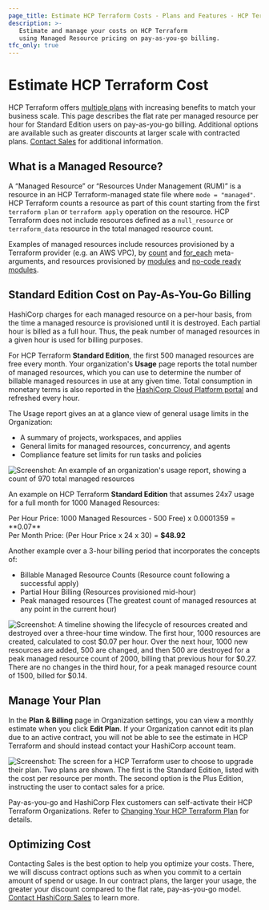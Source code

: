 ```yaml
---
page_title: Estimate HCP Terraform Costs - Plans and Features - HCP Terraform
description: >-
   Estimate and manage your costs on HCP Terraform 
   using Managed Resource pricing on pay-as-you-go billing.
tfc_only: true
---
```


# Estimate HCP Terraform Cost

HCP Terraform offers [multiple plans](https://www.hashicorp.com/products/terraform/pricing) with increasing benefits to match your business scale. This page describes the flat rate per managed resource per hour for Standard Edition users on pay-as-you-go billing. Additional options are available such as greater discounts at larger scale with contracted plans. [Contact Sales](https://www.hashicorp.com/contact-sales) for additional information.

## What is a Managed Resource?

A “Managed Resource” or “Resources Under Management (RUM)” is a resource in an HCP Terraform-managed state file where `mode = "managed"`. HCP Terraform counts a resource as part of this count starting from the first `terraform plan` or `terraform apply` operation on the resource. HCP Terraform does not include resources defined as a `null_resource` or `terraform_data` resource in the total managed resource count.

Examples of managed resources include resources provisioned by a Terraform provider (e.g. an AWS VPC), by [count](/terraform/language/meta-arguments/count) and [for_each](/terraform/language/meta-arguments/for_each) meta-arguments, and resources provisioned by [modules](/terraform/language/modules) and [no-code ready modules](/terraform/cloud-docs/no-code-provisioning/module-design).  

## Standard Edition Cost on Pay-As-You-Go Billing

HashiCorp charges for each managed resource on a per-hour basis, from the time a managed resource is provisioned until it is destroyed. Each partial hour is billed as a full hour.  Thus, the peak number of managed resources in a given hour is used for billing purposes. 

For HCP Terraform **Standard Edition**, the first 500 managed resources are free every month. Your organization's **Usage** page reports the total number of managed resources, which you can use to determine the number of billable managed resources in use at any given time.  Total consumption in monetary terms is also reported in the [HashiCorp Cloud Platform portal](/hcp/docs/hcp/admin/billing#hcp-usage) and refreshed every hour.

The Usage report gives an at a glance view of general usage limits in the Organization:
- A summary of projects, workspaces, and applies
- General limits for managed resources, concurrency, and agents
- Compliance feature set limits for run tasks and policies

![Screenshot: An example of an organization's usage report, showing a count of 970 total managed resources](/img/docs/tfc-org-usage.png)

An example on HCP Terraform **Standard Edition** that assumes 24x7 usage for a full month for 1000 Managed Resources:

Per Hour Price: 1000 Managed Resources - 500 Free) x $0.0001359 = **$0.07**  
Per Month Price: (Per Hour Price x 24 x 30) = **$48.92**

Another example over a 3-hour billing period that incorporates the concepts of:
- Billable Managed Resource Counts (Resource count following a successful apply)
- Partial Hour Billing (Resources provisioned mid-hour)
- Peak managed resources  (The greatest count of managed resources at any point in the current hour)

![Screenshot: A timeline showing the lifecycle of resources created and destroyed over a three-hour time window. The first hour, 1000 resources are created, calculated to cost $0.07 per hour. Over the next hour, 1000 new resources are added, 500 are changed, and then 500 are destroyed for a peak managed resource count of 2000, billing that previous hour for $0.27. There are no changes in the third hour, for a peak managed resource count of 1500, billed for $0.14.](/img/docs/tfc-payg-example.png)

## Manage Your Plan

In the **Plan & Billing** page in Organization settings, you can view a monthly estimate when you click **Edit Plan**. If your Organization cannot edit its plan due to an active contract, you will not be able to see the estimate in HCP Terraform and should instead contact your HashiCorp account team.

![Screenshot: The screen for a HCP Terraform user to choose to upgrade their plan. Two plans are shown. The first is the Standard Edition, listed with the cost per resource per month. The second option is the Plus Edition, instructing the user to contact sales for a price.](/img/docs/tfc-upgrade-plan.png)

Pay-as-you-go and HashiCorp Flex customers can self-activate their HCP Terraform Organizations. Refer to [Changing Your HCP Terraform Plan](/terraform/cloud-docs/overview/change-plan) for details.

## Optimizing Cost

Contacting Sales is the best option to help you optimize your costs. There, we will discuss contract options such as when you commit to a certain amount of spend or usage. In our contract plans, the larger your usage, the greater your discount compared to the flat rate, pay-as-you-go model. [Contact HashiCorp Sales](https://www.hashicorp.com/contact-sales) to learn more.
